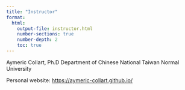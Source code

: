 ```yaml
---
title: "Instructor"
format: 
  html:
    output-file: instructor.html
    number-sections: true
    number-depth: 2
    toc: true
---
```


Aymeric Collart, Ph.D
Department of Chinese
National Taiwan Normal University

Personal website: <a href="https://aymeric-collart.github.io/" target="_blank">https://aymeric-collart.github.io/</a>
